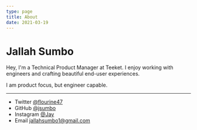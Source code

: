 ```yaml
---
type: page
title: About
date: 2021-03-19
---
```


# Jallah Sumbo

Hey, I'm a Technical Product Manager  at Teeket. I enjoy working with engineers and crafting beautiful end-user experiences.

I am product focus, but engineer capable.

---

- Twitter [@flourine47](https://twitter.com/@flourine47)
- GitHub [@jsumbo](https://github.com/jsumbo)
- Instagram [@Jay](https://instagram.com/hey_j.ay)
- Email jallahsumbo1@gmail.com
